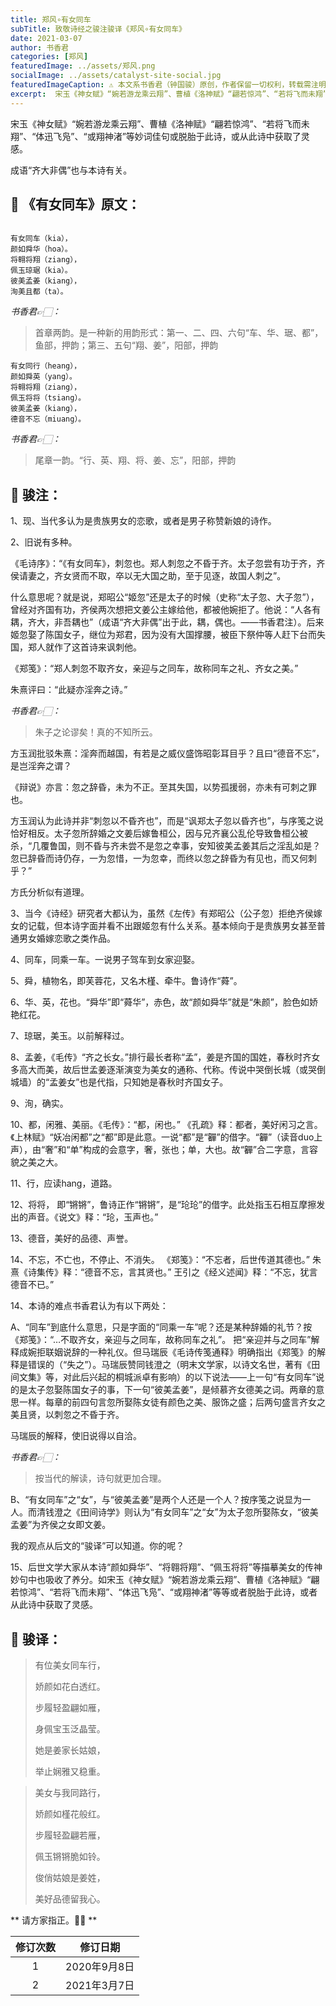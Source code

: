 ```yaml
---
title: 郑风∘有女同车
subTitle: 致敬诗经之骏注骏译《郑风∘有女同车》 
date: 2021-03-07 
author: 书香君
categories: [郑风]
featuredImage: ../assets/郑风.png
socialImage: ../assets/catalyst-site-social.jpg
featuredImageCaption: ⚠️️ 本文系书香君（钟国骏）原创，作者保留一切权利，转载需注明出处。
excerpt:  宋玉《神女赋》“婉若游龙乘云翔”、曹植《洛神赋》“翩若惊鸿”、“若将飞而未翔”、“体迅飞凫”、“或翔神渚”等妙词佳句或脱胎于此诗，或从此诗中获取了灵感。  成语“齐大非偶”也与本诗有关。   
---
```


宋玉《神女赋》“婉若游龙乘云翔”、曹植《洛神赋》“翩若惊鸿”、“若将飞而未翔”、“体迅飞凫”、“或翔神渚”等妙词佳句或脱胎于此诗，或从此诗中获取了灵感。

成语“齐大非偶”也与本诗有关。

## 🌼 《有女同车》原文：
```

有女同车（kia），
颜如舜华（hoa）。
将翱将翔（ziang），
佩玉琼琚（kia）。
彼美孟姜（kiang），
洵美且都（ta）。

```
*书香君👉🏻：* 

> 首章两韵。是一种新的用韵形式：第一、二、四、六句“车、华、琚、都”，鱼部，押韵；第三、五句“翔、姜”，阳部，押韵

```
有女同行（heang），
颜如舜英（yang）。
将翱将翔（ziang），
佩玉将将（tsiang）。
彼美孟姜（kiang），
德音不忘（miuang）。

```
*书香君👉🏻：* 

> 尾章一韵。“行、英、翔、将、姜、忘”，阳部，押韵

## 🍁️ 骏注：

1、现、当代多认为是贵族男女的恋歌，或者是男子称赞新娘的诗作。

2、旧说有多种。

《毛诗序》：“《有女同车》，刺忽也。郑人刺忽之不昏于齐。太子忽尝有功于齐，齐侯请妻之，齐女贤而不取，卒以无大国之助，至于见逐，故国人刺之”。

什么意思呢？就是说，郑昭公“姬忽”还是太子的时候（史称“太子忽、大子忽”），曾经对齐国有功，齐侯两次想把文姜公主嫁给他，都被他婉拒了。他说：“人各有耦，齐大，非吾耦也”（成语“齐大非偶”出于此，耦，偶也。——书香君注）。后来姬忽娶了陈国女子，继位为郑君，因为没有大国撑腰，被臣下祭仲等人赶下台而失国，郑人就作了这首诗来讽刺他。

《郑笺》：“郑人刺忽不取齐女，亲迎与之同车，故称同车之礼、齐女之美。”

朱熹评曰：“此疑亦淫奔之诗。”

*书香君👉🏻：* 

> 朱子之论谬矣！真的不知所云。

方玉润批驳朱熹：淫奔而越国，有若是之威仪盛饰昭彰耳目乎？且曰“德音不忘”，是岂淫奔之谓？

《辩说》亦言：忽之辞昏，未为不正。至其失国，以势孤援弱，亦未有可刺之罪也。

方玉润认为此诗并非“刺忽以不昏齐也”，而是“讽郑太子忽以昏齐也”，与序笺之说恰好相反。太子忽所辞婚之文姜后嫁鲁桓公，因与兄齐襄公乱伦导致鲁桓公被杀，“几覆鲁国，则不昏与齐未尝不是忽之幸事，安知彼美孟姜其后之淫乱如是？忽已辞昏而诗仍存，一为忽惜，一为忽幸，而终以忽之辞昏为有见也，而又何刺乎？”

方氏分析似有道理。

3、当今《诗经》研究者大都认为，虽然《左传》有郑昭公（公子忽）拒绝齐侯嫁女的记载，但本诗字面并看不出跟姬忽有什么关系。基本倾向于是贵族男女甚至普通男女婚嫁恋歌之类作品。

4、同车，同乘一车。一说男子驾车到女家迎娶。

5、舜，植物名，即芙蓉花，又名木槿、牵牛。鲁诗作“蕣”。

6、华、英，花也。“舜华”即“蕣华”，赤色，故“颜如舜华”就是“朱颜”，脸色如娇艳红花。

7、琼琚，美玉。以前解释过。

8、孟姜，《毛传》“齐之长女。”排行最长者称“孟”，姜是齐国的国姓，春秋时齐女多高大而美，故后世孟姜逐渐演变为美女的通称、代称。传说中哭倒长城（或哭倒城墙）的“孟姜女”也是代指，只知她是春秋时齐国女子。

9、洵，确实。

10、都，闲雅、美丽。《毛传》：“都，闲也。”
《孔疏》释：都者，美好闲习之言。《上林赋》“妖冶闲都”之“都”即是此意。一说“都”是“奲”的借字。“奲”（读音duo上声），由“奢”和“单”构成的会意字，奢，张也；单，大也。故“奲”合二字意，言容貌之美之大。

11、行，应读hang，道路。

12、将将， 即“锵锵”，鲁诗正作“锵锵”，是“玱玱”的借字。此处指玉石相互摩擦发出的声音。《说文》释：“玱，玉声也。”

13、德音，美好的品德、声誉。

14、不忘，不亡也，不停止、不消失。
《郑笺》：“不忘者，后世传道其德也。”
朱熹《诗集传》释：“德音不忘，言其贤也。”
王引之《经义述闻》释：“不忘，犹言德音不已。”

14、本诗的难点书香君认为有以下两处：

A、“同车”到底什么意思，只是字面的“同乘一车”呢？还是某种辞婚的礼节？按《郑笺》：“…不取齐女，亲迎与之同车，故称同车之礼”。
把“亲迎并与之同车”解释成婉拒联姻说辞的一种礼仪。但马瑞辰《毛诗传笺通释》明确指出《郑笺》的解释是错误的（“失之”）。马瑞辰赞同钱澄之（明末文学家，以诗文名世，著有《田间文集》等，对此后兴起的桐城派卓有影响）的以下说法——上一句“有女同车”说的是太子忽娶陈国女子的事，下一句“彼美孟姜”，是倾慕齐女德美之词。两章的意思一样。每章的前四句言忽所娶陈女徒有颜色之美、服饰之盛；后两句盛言齐女之美且贤，以刺忽之不昏于齐。

马瑞辰的解释，使旧说得以自洽。

*书香君👉🏻：* 

> 按当代的解读，诗句就更加合理。

B、“有女同车”之“女”，与“彼美孟姜”是两个人还是一个人？按序笺之说显为一人。而清钱澄之《田间诗学》则认为“有女同车”之“女”为太子忽所娶陈女，“彼美孟姜”为齐侯之女即文姜。

我的观点从后文的“骏译”可以知道。你的呢？

15、后世文学大家从本诗“颜如舜华”、“将翱将翔”、“佩玉将将”等描摹美女的传神妙句中也吸收了养分。如宋玉《神女赋》“婉若游龙乘云翔”、曹植《洛神赋》“翩若惊鸿”、“若将飞而未翔”、“体迅飞凫”、“或翔神渚”等等或者脱胎于此诗，或者从此诗中获取了灵感。

## 🍁️ 骏译：

> 有位美女同车行，
> 
> 娇颜如花白透红。
> 
> 步履轻盈翩如雁，
> 
> 身佩宝玉泛晶莹。
> 
> 她是姜家长姑娘，
> 
> 举止娴雅又稳重。

> 美女与我同路行，
> 
> 娇颜如槿花般红。
> 
> 步履轻盈翩若雁，
> 
> 佩玉锵锵脆如铃。
> 
> 俊俏姑娘是姜姓，
> 
> 美好品德留我心。

** 请方家指正。🙏🏻 **

| 修订次数      | 修订日期 | 
|   :----: |    :----:   | 
| 1    | 2020年9月8日       | 
| 2    | 2021年3月7日       | 
